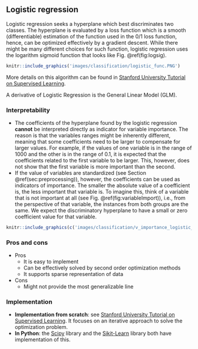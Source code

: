 ## Logistic regression

Logistic regression seeks a hyperplane which best discriminates two classes. The hyperplane is evaluated by a loss function which is a smooth (differentiable) estimation of the function used in the 0/1 loss function, hence, can be optimized effectively by a gradient descent. While there might be many different choices for such function, logistic regression uses the logarithm sigmoid function that looks like Fig. \@ref(fig:logsig).

```r
knitr::include_graphics('images/classification/logistic_func.PNG')
```
More details on this algorithm can be found in [Stanford University Tutorial on Supervised Learning](http://ufldl.stanford.edu/tutorial/).

A derivative of Logistic Regression is the General Linear Model (GLM). 

### Interpretability

* The coefficients of the hyperplane found by the logistic regression **cannot** be interpreted directly as indicator for variable importance. The reason is that the variables ranges might be inherently different, meaning that some coefficients need to be larger to compensate for larger values. For example, if the values of one variable is in the range of 1000 and the other is in the range of 0.1, it is expected that the coefficients related to the first variable to be larger. This, however, does not show that the first variable is more important than the second.
* If the value of variables are standardized (see Section \@ref(sec:preprocessing)), however, the coefficients can be used as indicators of importance. The smaller the absolute value of a coefficient is, the less important that variable is. To imagine this, think of a variable that is not important at all (see Fig. \@ref(fig:variableImport)), i.e., from the perspective of that variable, the instances from both groups are the same. We expect the discriminatory hyperplane to have a small or zero coefficient value for that variable. 

```r
knitr::include_graphics(c('images/classification/v_importance_logistic_func_1.PNG', 'images/classification/v_importance_logistic_func_2.PNG'))
```

### Pros and cons

* Pros
  * It is easy to implement
  * Can be effectively solved by second order optimization methods
  * It supports sparse representation of data 
* Cons
  * Might not provide the most generalizable line

### Implementation  

- **Implementation from scratch**: see [Stanford University Tutorial on Supervised Learning](http://ufldl.stanford.edu/tutorial/). It focuses on an iterative approach to solve the optimization problem.  
- **In Python**: the [Scipy](https://docs.scipy.org/doc/scipy/reference/generated/scipy.stats.logistic.html) library and the [Sikit-Learn](https://scikit-learn.org/stable/modules/generated/sklearn.linear_model.LogisticRegression.html) library both have implementation of this.

